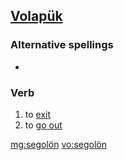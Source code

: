 ==[[Volapük]]==

===Alternative spellings===
*{{l|vo|segoloyn}}

===Verb===
{{infl|vo|verb}}

# to [[exit]]
# to [[go out]]

[[mg:segolön]]
[[vo:segolön]]